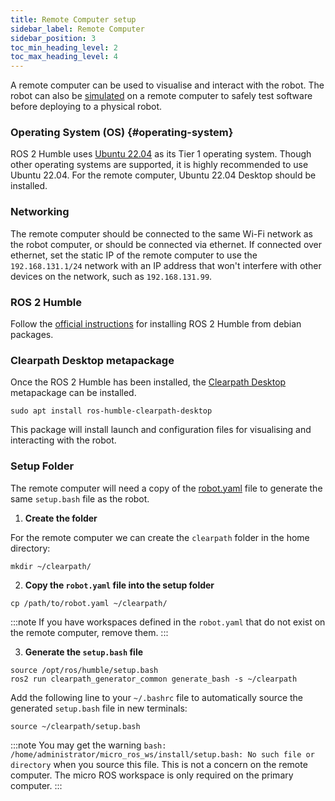 ```yaml
---
title: Remote Computer setup
sidebar_label: Remote Computer
sidebar_position: 3
toc_min_heading_level: 2
toc_max_heading_level: 4
---
```


A remote computer can be used to visualise and interact with the robot. The robot can also be
[simulated](../tutorials/simulator/overview) on a remote computer to safely test software before
deploying to a physical robot.

### Operating System (OS) {#operating-system}

ROS 2 Humble uses [Ubuntu 22.04](https://releases.ubuntu.com/jammy/) as its Tier 1 operating system. Though other
operating systems are supported,
it is highly recommended to use Ubuntu 22.04. For the remote computer, Ubuntu 22.04 Desktop should be installed.

### Networking

The remote computer should be connected to the same Wi-Fi network as the robot computer, or should be connected via
ethernet. If connected over ethernet, set the static IP of the remote computer to use the `192.168.131.1/24` network
with an IP address that won't interfere with other devices on the network, such as `192.168.131.99`.

### ROS 2 Humble

Follow the [official instructions](https://docs.ros.org/en/humble/Installation/Ubuntu-Install-Debians.html) for
installing ROS 2 Humble from debian packages.

### Clearpath Desktop metapackage

Once the ROS 2 Humble has been installed, the [Clearpath Desktop](https://github.com/clearpathrobotics/clearpath_desktop)
metapackage can be installed.

```
sudo apt install ros-humble-clearpath-desktop
```

This package will install launch and configuration files for visualising and interacting with the robot.

### Setup Folder

The remote computer will need a copy of the [robot.yaml](../config/yaml) file to generate the same `setup.bash`
file as the robot.

1. **Create the folder**

For the remote computer we can create the `clearpath` folder in the home directory:

```
mkdir ~/clearpath/
```

2. **Copy the `robot.yaml` file into the setup folder**

```
cp /path/to/robot.yaml ~/clearpath/
```

:::note
If you have workspaces defined in the `robot.yaml` that do not exist on the remote computer, remove them.
:::

3. **Generate the `setup.bash` file**

```
source /opt/ros/humble/setup.bash
ros2 run clearpath_generator_common generate_bash -s ~/clearpath
```

Add the following line to your `~/.bashrc` file to automatically source the generated `setup.bash` file in new terminals:

```
source ~/clearpath/setup.bash
```
:::note
You may get the warning `bash: /home/administrator/micro_ros_ws/install/setup.bash: No such file or directory` when you source
this file. This is not a concern on the remote computer. The micro ROS workspace is only required on the primary computer.
:::
